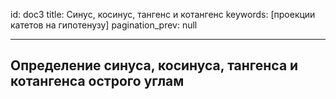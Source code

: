 id: doc3
title: Синус, косинус, тангенс и котангенс
keywords: [проекции катетов на гипотенузу]
pagination_prev: null

---

## Определение синуса, косинуса, тангенса и котангенса острого углам
